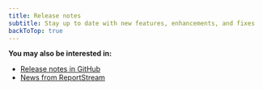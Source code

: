```yaml
---
title: Release notes
subtitle: Stay up to date with new features, enhancements, and fixes
backToTop: true
---
```


<LayoutSidenav>
<Sidenav/>
</LayoutSidenav>

**You may also be interested in:**
* [Release notes in GitHub](https://github.com/CDCgov/prime-reportstream/releases)
* [News from ReportStream](/)